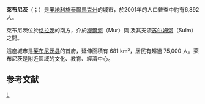 {{noteTA
|G1=奥地利地名
}}
{{Infobox Austria municipality
|district=[[莱布尼茨县|莱布尼茨县]]
}}
'''萊布尼茨'''（{{lang-de|Leibnitz}}；{{lang-sl|Lipnica}}）是[[奧地利|奧地利]][[施泰爾馬克州|施泰爾馬克州]]的城市，於2001年的人口普查中約有6,892人。

萊布尼茨位於[[格拉茨|格拉茨]]的南方，介於[[穆爾河|穆爾河]]（Mur）與 及其支流[[苏尔姆河|苏尔姆河]]（Sulm）之間。

這座城市是[[莱布尼茨县|莱布尼茨县]]的首府，延伸面積有 681 km²，居民有超過 75,000 人。萊布尼茨是附近區域的文化、教育、經濟中心。

== 参考文献 ==
{{Reflist}}

{{coord|display=title}}
{{Authority control}}
{{austria-geo-stub}}
[[Category:施泰尔马克州城市|L]]